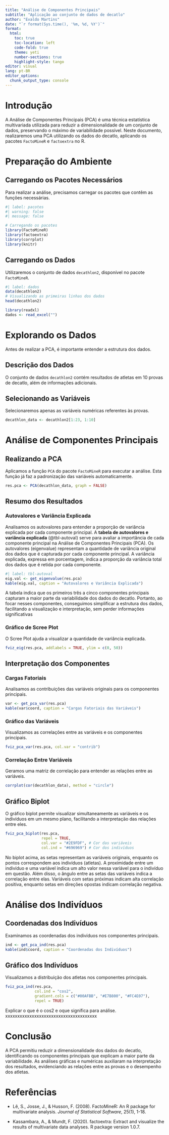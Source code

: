 ```yaml
---
title: "Análise de Componentes Principais"
subtitle: "Aplicação ao conjunto de dados de decatlo"
author: "Evaldo Martins"
date: "`r format(Sys.time(), '%m, %d, %Y')`"
format:
  html:
    toc: true
    toc-location: left
    code-fold: true
    theme: yeti
    number-sections: true
    highlight-style: tango
editor: visual
lang: pt-BR
editor_options: 
  chunk_output_type: console
---
```


# Introdução

A Análise de Componentes Principais (PCA) é uma técnica estatística multivariada utilizada para reduzir a dimensionalidade de um conjunto de dados, preservando o máximo de variabilidade possível. Neste documento, realizaremos uma PCA utilizando os dados do decatlo, aplicando os pacotes `FactoMineR` e `factoextra` no R.

# Preparação do Ambiente

## Carregando os Pacotes Necessários

Para realizar a análise, precisamos carregar os pacotes que contêm as funções necessárias.

```r
#| label: pacotes
#| warning: false
#| message: false

# Carregando os pacotes
library(FactoMineR)
library(factoextra)
library(corrplot)
library(knitr)
```

## Carregando os Dados

Utilizaremos o conjunto de dados `decathlon2`, disponível no pacote `FactoMineR`.

```r
#| label: dados
data(decathlon2)
# Visualizando as primeiras linhas dos dados
head(decathlon2)

library(readxl)
dados <- read_excel("")
```

# Explorando os Dados

Antes de realizar a PCA, é importante entender a estrutura dos dados.

## Descrição dos Dados

O conjunto de dados `decathlon2` contém resultados de atletas em 10 provas de decatlo, além de informações adicionais.

## Selecionando as Variáveis

Selecionaremos apenas as variáveis numéricas referentes às provas.

```r
decathlon_data <- decathlon2[1:23, 1:10]
```

# Análise de Componentes Principais

## Realizando a PCA

Aplicamos a função `PCA` do pacote `FactoMineR` para executar a análise. Esta função já faz a padronização das variáveis automaticamente.

```r
res.pca <- PCA(decathlon_data, graph = FALSE)
```

## Resumo dos Resultados

### Autovalores e Variância Explicada

Analisamos os autovalores para entender a proporção de variância explicada por cada componente principal. A **tabela de autovalores e variância explicada** (@tbl-autoval) serve para avaliar a importância de cada componente principal na Análise de Componentes Principais (PCA). Os autovalores (eigenvalue) representam a quantidade de variância original dos dados que é capturada por cada componente principal. A variância explicada, expressa em porcentagem, indica a proporção da variância total dos dados que é retida por cada componente.

```r
#| label: tbl-autoval
eig.val <- get_eigenvalue(res.pca)
kable(eig.val, caption = "Autovalores e Variância Explicada")
```

A tabela indica que os primeiros três a cinco componentes principais capturam a maior parte da variabilidade dos dados do decatlo. Portanto, ao focar nesses componentes, conseguimos simplificar a estrutura dos dados, facilitando a visualização e interpretação, sem perder informações significativas

### Gráfico de Scree Plot

O Scree Plot ajuda a visualizar a quantidade de variância explicada.

```r
fviz_eig(res.pca, addlabels = TRUE, ylim = c(0, 50))
```

## Interpretação dos Componentes

### Cargas Fatoriais

Analisamos as contribuições das variáveis originais para os componentes principais.

```r
var <- get_pca_var(res.pca)
kable(var$coord, caption = "Cargas Fatoriais das Variáveis")
```

### Gráfico das Variáveis

Visualizamos as correlações entre as variáveis e os componentes principais.

```r
fviz_pca_var(res.pca, col.var = "contrib")
```

### Correlação Entre Variáveis

Geramos uma matriz de correlação para entender as relações entre as variáveis.

```r
corrplot(cor(decathlon_data), method = "circle")
```

## Gráfico Biplot

O gráfico biplot permite visualizar simultaneamente as variáveis e os indivíduos em um mesmo plano, facilitando a interpretação das relações entre eles.

```r
fviz_pca_biplot(res.pca, 
                repel = TRUE,
                col.var = "#2E9FDF", # Cor das variáveis
                col.ind = "#696969") # Cor dos indivíduos
```

No biplot acima, as setas representam as variáveis originais, enquanto os pontos correspondem aos indivíduos (atletas). A proximidade entre um indivíduo e uma variável indica um alto valor nessa variável para o indivíduo em questão. Além disso, o ângulo entre as setas das variáveis indica a correlação entre elas. Variáveis com setas próximas indicam alta correlação positiva, enquanto setas em direções opostas indicam correlação negativa.

# Análise dos Indivíduos

## Coordenadas dos Indivíduos

Examinamos as coordenadas dos indivíduos nos componentes principais.

```r
ind <- get_pca_ind(res.pca)
kable(ind$coord, caption = "Coordenadas dos Indivíduos")
```

## Gráfico dos Indivíduos

Visualizamos a distribuição dos atletas nos componentes principais.

```r
fviz_pca_ind(res.pca,
             col.ind = "cos2",
             gradient.cols = c("#00AFBB", "#E7B800", "#FC4E07"),
             repel = TRUE)
```

Explicar o que é o cos2 e oque significa para análise. xxxxxxxxxxxxxxxxxxxxxxxxxxxxxxxxxxxxxx

# Conclusão

A PCA permitiu reduzir a dimensionalidade dos dados do decatlo, identificando os componentes principais que explicam a maior parte da variabilidade. As análises gráficas e numéricas auxiliaram na interpretação dos resultados, evidenciando as relações entre as provas e o desempenho dos atletas.

# Referências

-   Lê, S., Josse, J., & Husson, F. (2008). FactoMineR: An R package for multivariate analysis. *Journal of Statistical Software*, 25(1), 1-18.

-   Kassambara, A., & Mundt, F. (2020). factoextra: Extract and visualize the results of multivariate data analyses. R package version 1.0.7.
